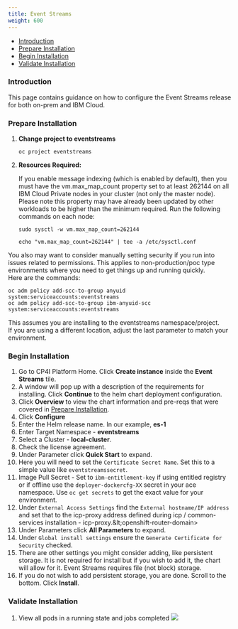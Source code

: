 ```yaml
---
title: Event Streams
weight: 600
---
```


- [Introduction](#introduction)
- [Prepare Installation](#prepare-installation)
- [Begin Installation](#begin-installation)
- [Validate Installation](#validate-installation)

### Introduction
This page contains guidance on how to configure the Event Streams release 
for both on-prem and IBM Cloud.

### Prepare Installation

1. **Change project to eventstreams**
   ```
   oc project eventstreams
   ```
2. **Resources Required:**  

    If you enable message indexing (which is enabled by default), then 
    you must have the vm.max_map_count property set to at least 262144 on 
    all IBM Cloud Private nodes in your cluster (not only the master node). 
    Please note this property may have already been updated by other 
    workloads to be higher than the minimum required. Run the following 
    commands on each node:

    ```
    sudo sysctl -w vm.max_map_count=262144

    echo "vm.max_map_count=262144" | tee -a /etc/sysctl.conf
    ```

You also may want to consider manually setting security if you run into 
issues related to permissions.  This applies to non-production/poc type 
environments where you need to get things up and running quickly.  
Here are the commands:

```
oc adm policy add-scc-to-group anyuid system:serviceaccounts:eventstreams
oc adm policy add-scc-to-group ibm-anyuid-scc system:serviceaccounts:eventstreams
```
This assumes you are installing to the eventstreams namespace/project.  
If you are using a different location, adjust the last parameter to match 
your environment.

### Begin Installation  
1. Go to CP4I Platform Home. Click **Create instance** inside 
the **Event Streams** tile.  
1. A window will pop up with a description of the requirements for 
installing. Click **Continue** to the helm chart deployment configuration.    
2. Click **Overview** to view the chart information and pre-reqs that 
were covered in [Prepare Installation](#prepare-installation).
3. Click **Configure**
4. Enter the Helm release name. In our example, **es-1**
5. Enter Target Namespace - **eventstreams**
6. Select a Cluster - **local-cluster**.
7. Check the license agreement.  
8. Under Parameter click **Quick Start** to expand.
9. Here you will need to set the `Certificate Secret Name`.  Set this to a 
simple value like `eventstreamssecret`. 
10. Image Pull Secret - Set to `ibm-entitlement-key` if using entitled 
registry or if offline use the `deployer-dockercfg-XX` secret in your ace 
namespace.  Use `oc get secrets` to get the exact value for your 
environment.
11. Under `External Access Settings` find the `External hostname/IP address` and set that to the icp-proxy address defined during icp / common-services installation - icp-proxy.\&lt;openshift-router-domain&gt;  
8. Under Parameters click **All Parameters** to expand. 
9. Under `Global install settings` ensure the `Generate Certificate for Security` checked.
10. There are other settings you might consider adding, like persistent 
storage.  It is not required for install but if you wish to add it, the 
chart will allow for it.  Event Streams requires file (not block) storage.
10. If you do not wish to add persistent storage, you are done.  Scroll to 
the bottom. Click **Install**.

### Validate Installation  
1. View all pods in a running state and jobs completed
   ![](/assets/img/integration/deploy-eventstreams/7.es-pods.png)

